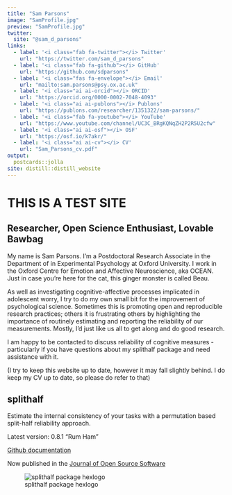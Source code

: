 ```yaml
---
title: "Sam Parsons"
image: "SamProfile.jpg"
preview: "SamProfile.jpg"
twitter:
  site: "@sam_d_parsons"
links:
  - label: '<i class="fab fa-twitter"></i> Twitter'
    url: "https://twitter.com/sam_d_parsons"
  - label: '<i class="fab fa-github"></i> GitHub'
    url: "https://github.com/sdparsons"
  - label: '<i class="fas fa-envelope"></i> Email'
    url: "mailto:sam.parsons@psy.ox.ac.uk"
  - label: '<i class="ai ai-orcid"></i> ORCID'
    url: "https://orcid.org/0000-0002-7048-4093"
  - label: '<i class="ai ai-publons"></i> Publons'
    url: "https://publons.com/researcher/1351322/sam-parsons/"
  - label: '<i class="fab fa-youtube"></i> YouTube'
    url: "https://www.youtube.com/channel/UC3C_BRgKQNqZH2P2R5U2cfw"
  - label: '<i class="ai ai-osf"></i> OSF'
    url: "https://osf.io/k7akr/"
  - label: '<i class="ai ai-cv"></i> CV'
    url: "Sam_Parsons_cv.pdf"
output: 
  postcards::jolla
site: distill::distill_website
---
```





# [<i class="fab fa-twitter"></i>](https://twitter.com/sam_d_parsons) [<i class="ai ai-google-scholar"></i>](https://scholar.google.co.uk/citations?user=kE37Xy4AAAAJ&hl=en) [<i class="ai ai-orcid"></i>](https://orcid.org/0000-0002-7048-4093) [<i class="ai ai-osf"></i>](https://osf.io/k7akr/) [<i class="ai ai-researchgate"></i>](https://www.researchgate.net/profile/Sam_Parsons4) [<i class="fab fa-github"></i>](https://github.com/sdparsons) [<i class="ai ai-publons"></i>](https://publons.com/researcher/1351322/sam-parsons/) [<i class="fab fa-youtube"></i>](https://www.youtube.com/channel/UC3C_BRgKQNqZH2P2R5U2cfw) [<i class="fas fa-envelope-square"></i>](mailto:sam.parsons@psy.ox.ac.uk) [<i class="ai ai-cv"></i>](Sam_Parsons_cv.pdf)


# THIS IS A TEST SITE

## Researcher, Open Science Enthusiast, Lovable Bawbag

My name is Sam Parsons. I’m a Postdoctoral Research Associate in the Department of in Experimental Psychology at Oxford University. I work in the Oxford Centre for Emotion and Affective Neuroscience, aka OCEAN. Just in case you’re here for the cat, this ginger monster is called Beau.

As well as investigating cognitive-affective processes implicated in adolescent worry, I try to do my own small bit for the improvement of psychological science. Sometimes this is promoting open and reproducible research practices; others it is frustrating others by highlighting the importance of routinely estimating and reporting the reliability of our measurements. Mostly, I’d just like us all to get along and do good research.

I am happy to be contacted to discuss reliability of cognitive measures - particularly if you have questions about my splithalf package and need assistance with it.

(I try to keep this website up to date, however it may fall slightly behind. I do keep my CV up to date, so please do refer to that)


## splithalf

Estimate the internal consistency of your tasks with a permutation based split-half reliability approach.

Latest version: 0.8.1 “Rum Ham”

[<i class="fab fa-github"></i> Github documentation](https://github.com/sdparsons/splithalf)

Now published in the [Journal of Open Source Software](https://joss.theoj.org/papers/10.21105/joss.03041)

![splithalf package hexlogo](splithalf.png)